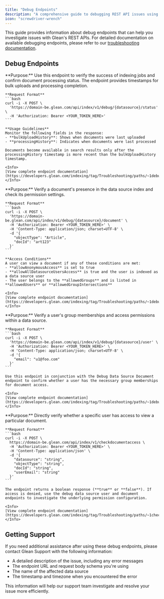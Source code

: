 ```yaml
---
title: "Debug Endpoints"
description: "A comprehensive guide to debugging REST API issues using Glean's diagnostic endpoints"
icon: "screwdriver-wrench"
---
```


This guide provides information about debug endpoints that can help you investigate issues with Glean's REST APIs. For detailed documentation on available debugging endpoints, please refer to our [troubleshooting documentation](https://developers.glean.com/docs/indexing_api/indexing_api_troubleshooting/).

## Debug Endpoints

<AccordionGroup>

  <Accordion title="Debug Data Source Status" icon="server">
    **Purpose:**  
    Use this endpoint to verify the success of indexing jobs and confirm document processing status. The endpoint provides timestamps for bulk uploads and processing completion.

    **Request Format**
    ```bash
    curl -i -X POST \
      'https://domain-be.glean.com/api/index/v1/debug/{datasource}/status' \
      -H 'Authorization: Bearer <YOUR_TOKEN_HERE>'
    ```

    **Usage Guidelines**
    Monitor the following fields in the response:
    - **bulkUploadHistory**: Shows when documents were last uploaded
    - **processingHistory**: Indicates when documents were last processed

    Documents become available in search results only after the processingHistory timestamp is more recent than the bulkUploadHistory timestamp.

    <Info>
    [View complete endpoint documentation](https://developers.glean.com/indexing/tag/Troubleshooting/paths/~1debug~1%7Bdatasource%7D~1status/post/)
    </Info>
  </Accordion>

  <Accordion title="Debug Data Source Document" icon="file-lines">
    **Purpose:**  
    Verify a document's presence in the data source index and check its permission settings.

    **Request Format**
    ```bash
    curl -i -X POST \
      'https://domain-be.glean.com/api/index/v1/debug/{datasource}/document' \
      -H 'Authorization: Bearer <YOUR_TOKEN_HERE>' \
      -H 'Content-Type: application/json; charset=UTF-8' \
      -d '{
        "objectType": "Article",
        "docId": "art123"
      }'
    ```

    **Access Conditions**
    A user can view a document if any of these conditions are met:
    - **allowAnonymousAccess** is set to true
    - **allowAllDatasourceUsersAccess** is true and the user is indexed as a data source user
    - The user belongs to the **allowedGroups** and is listed in **allowedUsers** or **allowedGroupIntersections**

    <Info>
    [View complete endpoint documentation](https://developers.glean.com/indexing/tag/Troubleshooting/paths/~1debug~1%7Bdatasource%7D~1document/post/)
    </Info>
  </Accordion>

  <Accordion title="Debug Data Source User" icon="user-gear">
    **Purpose:**  
    Verify a user's group memberships and access permissions within a data source.

    **Request Format**
    ```bash
    curl -i -X POST \
      'https://domain-be.glean.com/api/index/v1/debug/{datasource}/user' \
      -H 'Authorization: Bearer <YOUR_TOKEN_HERE>' \
      -H 'Content-Type: application/json; charset=UTF-8' \
      -d '{
        "email": "u1@foo.com"
      }'
    ```

    Use this endpoint in conjunction with the Debug Data Source Document endpoint to confirm whether a user has the necessary group memberships for document access.

    <Info>
    [View complete endpoint documentation](https://developers.glean.com/indexing/tag/Troubleshooting/paths/~1debug~1%7Bdatasource%7D~1user/post/)
    </Info>
  </Accordion>

  <Accordion title="Check Document Access" icon="key">
    **Purpose:**  
    Directly verify whether a specific user has access to view a particular document.

    **Request Format**
    ```bash
    curl -i -X POST \
      https://domain-be.glean.com/api/index/v1/checkdocumentaccess \
      -H 'Authorization: Bearer <YOUR_TOKEN_HERE>' \
      -H 'Content-Type: application/json' \
      -d '{
        "datasource": "string",
        "objectType": "string",
        "docId": "string",
        "userEmail": "string"
      }'
    ```

    The endpoint returns a boolean response (**true** or **false**). If access is denied, use the debug data source user and document endpoints to investigate the underlying permission configuration.

    <Info>
    [View complete endpoint documentation](https://developers.glean.com/indexing/tag/Troubleshooting/paths/~1checkdocumentaccess/post/)
    </Info>
  </Accordion>

</AccordionGroup>

## Getting Support

If you need additional assistance after using these debug endpoints, please contact Glean Support with the following information:

- A detailed description of the issue, including any error messages
- The endpoint URL and request body schema you're using
- The name of the affected data source
- The timestamp and timezone when you encountered the error

This information will help our support team investigate and resolve your issue more efficiently.